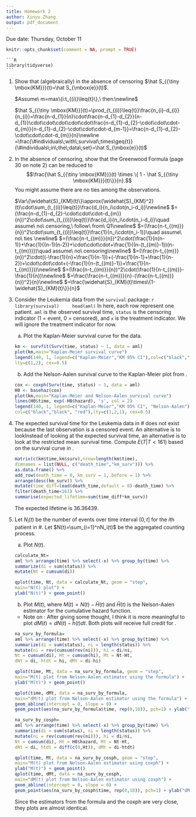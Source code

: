 ---
title: Homework 2
author: Xinyu Zhang
output: pdf_document
---

\centering Due date: Thursday, October 11

```{R setup, include = FALSE}
knitr::opts_chunk$set(comment = NA, prompt = TRUE)
```

    ```{R load_library,echo=FALSE,message=FALSE}
    library(tidyverse)
    ```

1. Show that (algebraically) in the absence of censoring $\hat S_{{\tiny \mbox{KM}}}(t)=\hat S_{\mbox{e}}(t)$.

    $Assume\ m=max\{i:t_{(i)}\leq{t}\},\ then:\newline$

    $\hat S_{{\tiny \mbox{KM}}}(t)=\prod_{t_{(i)}\leq{t}}\frac{n_{i}-d_{i}}{n_{i}}=\frac{n-d_{1}}{n}\cdot\frac{n-d_{1}-d_{2}}{n-d_{1}}\cdot\cdot\cdot\cdot\cdot\frac{n-d_{1}-d_{2}-\cdot\cdot\cdot-d_{m}}{n-d_{1}-d_{2}-\cdot\cdot\cdot-d_{m-1}}=\frac{n-d_{1}-d_{2}-\cdot\cdot\cdot-d_{m}}{n}\newline
    =\frac{\#individuals\;with\;survival\;times\geq{t}}{\#individuals\;in\;the\;data\;set}=\hat S_{\mbox{e}}(t)$

2. In the absence of censoring, show that the Greenwood Formula (page 30 on note 2) can be reduced to $$\frac{\hat S_{{\tiny \mbox{KM}}}(t) \times \{ 1 - \hat S_{{\tiny \mbox{KM}}}(t)\}}{n}.$$
You might assume there are no ties among the observations.

    $Var\{\widehat{S}_{KM}(t)\}\approx{\widehat{S}_{KM}^2}(t)\cdot\sum_{t_{(i)}\leq{t}}\frac{d_i}{n_i\cdot(n_i-d_i)}\newline$
    $=(\frac{n-d_{1}-d_{2}-\cdot\cdot\cdot-d_{m}}{n})^2\cdot\sum_{t_{(i)}\leq{t}}\frac{d_i}{n_i\cdot(n_i-d_i)}\quad assume\ no\ censoring,\ follow\ from\  Q1\newline$
    $=(\frac{n-t_{(m)}}{n})^2\cdot\sum_{t_{(i)}\leq{t}}\frac{1}{n_i\cdot(n_i-1)}\quad assume\ no\ ties \newline$
    $=(\frac{n-t_{(m)}}{n})^2\cdot(\frac{1}{n(n-1)}+\frac{1}{(n-1)(n-2)}+\cdot\cdot\cdot+\frac{1}{(n-(t_{(m)}-1))(n-t_{(m)})})\quad assume\ no\ censoring\newline$
    $=(\frac{n-t_{(m)}}{n})^2\cdot((-\frac{1}{n}+\frac{1}{n-1})+(-\frac{1}{n-1}+\frac{1}{n-2})+\cdot\cdot\cdot+(-\frac{1}{n-(t_{(m)}-1)}+\frac{1}{n-t_{(m)}}))\newline$
    $=(\frac{n-t_{(m)}}{n})^2\cdot(\frac{1}{n-t_{(m)}}-\frac{1}{n})\newline$
    $=\frac{\frac{n-t_{(m)}}{n}-(\frac{n-t_{(m)}}{n})^2}{n}\newline$
    $=\frac{\widehat{S}_{KM}(t)\times\{1-\widehat{S}_{KM}(t)\}}{n}$

3. Consider the Leukemia data from the `survival` package: \label{aml}
    ```{r aml}
    library(survival)
    head(aml)
    ```
    In here, each row represent one patient. `aml` is the observed survival time, `status` is the censoring indicator (1 = event, 0 = censored), and `x` is the treatment indicator. We will ignore the treatment indicator for now.
    a. Plot the Kaplan-Meier survival curve for the data. \label{aml:surv}

    ```{r q3a}
    km <- survfit(Surv(time, status) ~ 1, data = aml)
    plot(km,main="Kaplan-Meier survival curve")
    legend(140, 1, legend=c("Kaplan-Meier","KM 95% CI"),col=c("black","black"),
    lty=c(1,2), cex=0.5)
    ```

    b. Add the Nelson-Aalen survival curve to the Kaplan-Meier plot from \eqref{aml:surv}. 

    ```{r q3b}
    cox <- coxph(Surv(time, status) ~ 1, data = aml)
    H0 <- basehaz(cox)
    plot(km,main="Kaplan-Meier and Nelson-Aalen survival curve")
    lines(H0$time, exp(-H0$hazard), 's', col = 2)
    legend(140, 1, legend=c("Kaplan-Meier","KM 95% CI", "Nelson-Aalen"),
    col=c("black","black", "red"),lty=c(1,2,1), cex=0.5)
    ```

4. The expected survival time for the Leukemia data in \#\eqref{aml} does not exist because the last observation is a censored event.
    An alternative is to lookInstead of looking at the expected survival time, an alternative is to look at the restricted mean survival time.
    Compute $E(T|T<161)$ based on the survival curve in \eqref{aml:surv}.

    ```{r q4}
    matrix(c(km$time,km$surv),nrow=length(km$time),
    dimnames = list(NULL, c("death_time","km_surv"))) %>%
    as.data.frame() %>%
    add_row(death_time = 0, km_surv = 1,.before = 1) %>%
    arrange(desc(km_surv)) %>%
    mutate(time_diff=lead(death_time,default = 0)-death_time) %>%
    filter(death_time<161) %>%
    summarise(expected_lifetime=sum(time_diff*km_surv))
    ```
    The expected lifetime is 36.36439.

5. Let $N_i(t)$ be the number of events over time interval $(0, t]$ for the $i$th patient in \#\eqref{aml}. Let $N(t)=\sum_{i=1}^nN_i(t)$ be the aggregated counting process.
    a. Plot $N(t)$.

    ```{r q5a}
    calculate_Nt=
    aml %>% arrange(time) %>% select(-x) %>% group_by(time) %>% 
    summarize(di = sum(status)) %>% 
    mutate(Nt = cumsum(di))
    
    qplot(time, Nt, data = calculate_Nt, geom = "step",
    main="N(t) plot") +
    ylab("N(t)") + geom_point()
    ```
    b. Plot $M(t)$, where $M(t) = N(t) - \hat H(t)$ and $\hat H(t)$ is the Nelson-Aalen estimator for the cumulative hazard function. \label{Mt}
    
    * Note on \ref{Mt}: After giving some thought, I think it is more meaningful to plot $dM(t)=dN(t)- \hat h(t)dt$. Both plots will receive full credit for \ref{Mt}.

    ```{r q5b}
    na_surv_by_formula=
    aml %>% arrange(time) %>% select(-x) %>% group_by(time) %>% 
    summarize(di = sum(status), ni = length(status)) %>% 
    mutate(ni = rev(cumsum(rev(ni))), hi = di/ni,
    Nt = cumsum(di), Ht = cumsum(hi), Mt = Nt-Ht,
    dNt = di, htdt = hi, dMt = di-hi)

    qplot(time, Mt, data = na_surv_by_formula, geom = "step",
    main="M(t) plot from Nelson-Aalen estimator using the formula") +
    ylab("M(t)") + geom_point()
    
    qplot(time, dMt, data = na_surv_by_formula,
    main="dM(t) plot from Nelson-Aalen estimator using the formula") +
    geom_abline(intercept = 0, slope = 0) +
    geom_point(aes(na_surv_by_formula$time, rep(0,18)), pch=1) + ylab("dM(t)")
    
    na_surv_by_cosph=
    aml %>% arrange(time) %>% select(-x) %>% group_by(time) %>% 
    summarize(di = sum(status), ni = length(status)) %>% 
    mutate(ni = rev(cumsum(rev(ni))), hi = di/ni,
    Nt = cumsum(di), Ht = H0$hazard, Mt = Nt-Ht,
    dNt = di, htdt = diff(c(0,Ht)), dMt = di-htdt)

    qplot(time, Mt, data = na_surv_by_cosph, geom = "step",
    main="M(t) plot from Nelson-Aalen estimator using coxph") +
    ylab("M(t)") + geom_point()
    qplot(time, dMt, data = na_surv_by_cosph,
    main="dM(t) plot from Nelson-Aalen estimator using coxph") +
    geom_abline(intercept = 0, slope = 0) +
    geom_point(aes(na_surv_by_cosph$time, rep(0,18)), pch=1) + ylab("dM(t)")
    ```

    Since the estimators from the formula and the coxph are very close, they plots are almost identical.